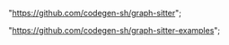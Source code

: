 
  "https://github.com/codegen-sh/graph-sitter";

  "https://github.com/codegen-sh/graph-sitter-examples";

